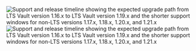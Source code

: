 ![Support and release timeline showing the expected upgrade path from LTS Vault version 1.16.x to LTS Vault version 1.19.x and the shorter support windows for non-LTS versions 1.17.x, 1.18.x, 1.20.x, and 1.21.x](/img/lts/upgrade-path_dark.png#dark-theme-only)
![Support and release timeline showing the expected upgrade path from LTS Vault version 1.16.x to LTS Vault version 1.19.x and the shorter support windows for non-LTS versions 1.17.x, 1.18.x, 1.20.x, and 1.21.x](/img/lts/upgrade-path_light.png#light-theme-only)
